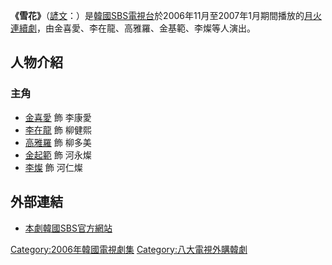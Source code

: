 {{otheruses|subject=一個韓國電視劇|other=雪花其他意義|雪花 (消歧義)}}
{{unreferenced|time=2018-11-22T07:44:52+00:00}}
{{Infobox Television
| show_name            = 雪花
| original_name        = {{lang|ko|눈꽃}}
| image                = [[File:Snow_Flower_sbs.jpg|250px]]
| caption              = 
| show_name_2          = 
| genre                = 
| format               = 
| creator              = [[金秀賢_(作家)|金秀賢]]
| developer            = 
| writer               = [[朴鎮佑|朴鎮佑]]
| director             = [[李鐘秀|李鐘秀]]
| creative_director    = 
| presenter            = 
| starring             = [[金喜愛|金喜愛]]、[[李在龍|李在龍]]、[[高雅羅|高雅羅]]、[[金起範|金起範]]、[[李燦_(韓國)|李燦]]
| slogan               = 
| theme_music_composer = 
| opentheme            = 
| endtheme             = 
| composer             = 
| country              = {{KOR}}
| language             = [[韓語|韓語]]
| num_episodes         = 16
| executive_producer   = 
| producer             = 
| editor               = 
| location             = {{KOR}}
| runtime              = 
| company              = 
| distributor          = 
| channel              = [[SBS_(韓國)|SBS電視台]]
| first_run            = {{KOR}}
| first_aired          = {{Start date|2006|11|20}}
| last_aired           = {{End date|2007|1|9}}
| preceded_by          = 
| followed_by          = 
| related              = 
| website              = http://tv.sbs.co.kr/snowflower/
| production_website   = 
| 台灣名稱             = 母與女
}}

'''《雪花》'''（[[諺文|諺文]]：'''{{lang|ko|눈꽃}}'''）是[[韓國|韓國]][[SBS_(韓國)|SBS電視台]]於2006年11月至2007年1月期間播放的[[SBS月火連續劇|月火連續劇]]，由金喜愛、李在龍、高雅羅、金基範、李燦等人演出。

== 人物介紹 ==
===主角===
*[[金喜愛|金喜愛]] 飾 李康愛
*[[李在龍|李在龍]] 飾 柳健熙
*[[高雅羅|高雅羅]] 飾 柳多美
*[[起範|金起範]] 飾 河永燦
*[[李燦_(韓國)|李燦]] 飾 河仁燦

== 外部連結 ==
*[http://tv.sbs.co.kr/snowflower/ 本劇韓國SBS官方網站] {{ko icon}}
{{電視節目的變遷
|電視台=[[SBS_(韓國)|SBS]]
|播放檔次=[[SBS月火連續劇|月火劇]]
|節目名稱=雪花<br />（2006.11.20-2007.1.9）
|上一節目=[[獨身天下|獨身天下]]<br />（2006.9.25-2006.11.7）
|下一節目=[[相愛的人啊|相愛的人啊]]<br />（2007.1.15-2007.3.27）
}}
{{電視節目的變遷
|電視台= {{TWN}} [[八大戲劇台|八大戲劇台]]
|播放檔次= 星期一至日 02:00 - 04:00（兩集連播）
|節目名稱= 母與女<br />（2018年12月1日 - 2018年12月8日）
|上一節目= [[大特寫|大特寫]]（02:00-03:00）<hr />[[大腳走天下|大腳走天下]]（03:00-04:00）
|下一節目= [[為愛瘋狂|為愛瘋狂]]<br />（2018年12月9日 - 2018年12月16日）
}} 

{{SBS月火連續劇}}
{{2018年台灣播出之韓劇}}

{{DEFAULTSORT:Nunkkot}}
[[Category:2006年韓國電視劇集|Category:2006年韓國電視劇集]]
[[Category:八大電視外購韓劇|Category:八大電視外購韓劇]]

{{Korea-stub}}
{{TV-stub}}